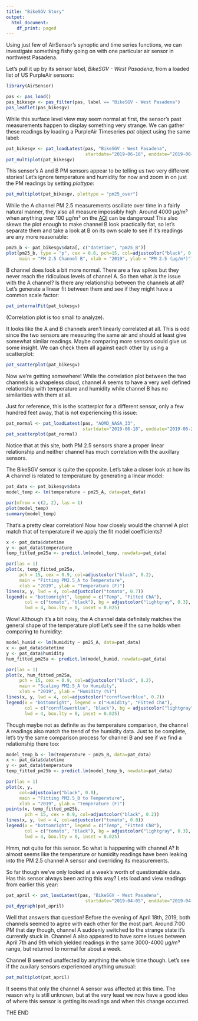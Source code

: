 ```yaml
---
title: "BikeSGV Story"
output:
  html_document:
    df_print: paged
---
```


Using just few of AirSensor's synoptic and time series functions, we can 
investigate something fishy going on with one particular air sensor in 
northwest Pasadena.

Let's pull it up by its sensor label, *BikeSGV - West Pasadena*, from a loaded 
list of US PurpleAir sensors:

```r
library(AirSensor)

pas <- pas_load()
pas_bikesgv <- pas_filter(pas, label == "BikeSGV - West Pasadena")
pas_leaflet(pas_bikesgv)
```

While this surface level view may seem normal at first, the sensor's past
measurements happen to display something very strange. We can gather these 
readings by loading a PurpleAir Timeseries *pat* object using the same label:

```r
pat_bikesgv <- pat_loadLatest(pas, "BikeSGV - West Pasadena", 
                              startdate="2019-06-18", enddate="2019-06-25")
pat_multiplot(pat_bikesgv)
```

This sensor's A and B PM sensors appear to be telling us two very different 
stories! Let's ignore temperature and humidity for now and zoom in on just the 
PM readings by setting *plottype*:

```r
pat_multiplot(pat_bikesgv, plottype = "pm25_over")
```

While the A channel PM 2.5 measurements oscillate over time in a fairly natural 
manner, they also all measure impossibly high: Around 4000 μg/m³ when 
anything over 100 μg/m³ on the 
[AQI](https://www.airnow.gov/index.cfm?action=aqibasics.aqi) can be dangerous!
This also skews the plot enough to make channel B look practically flat, so 
let's separate them and take a look at B on its own scale to see if it's 
readings are any more reasonable:

```r
pm25_b <- pat_bikesgv$data[, c("datetime", "pm25_B")]
plot(pm25_b, type = "p", cex = 0.6, pch=15, col=adjustcolor("black", 0.2),
     main = "PM 2.5 Channel B", xlab = "2019", ylab = "PM 2.5 (μg/m³)")
```

B channel does look a bit more normal. There are a few spikes but they never 
reach the ridiculous levels of channel A. So then what *is* the issue with the A 
channel? Is there any relationship between the channels at all? Let's generate a
linear fit between them and see if they might have a common scale factor:

```r
pat_internalFit(pat_bikesgv)
```

(Correlation plot is too small to analyze).

It looks like the A and B channels aren't linearly correlated at all. This is 
odd since the two sensors are measuring the same air and should at least give
somewhat similar readings. Maybe comparing more sensors could give us some 
insight. We can check them all against each other by using a scatterplot:

```r
pat_scatterplot(pat_bikesgv)
```

Now we're getting somewhere! While the correlation plot between the two channels
is a shapeless cloud, channel A seems to have a very well defined relationship 
with temperature and humidity while channel B has no similarities with them at 
all.

Just for reference, this is the scatterplot for a different sensor, only a few
hundred feet away, that is not experiencing this issue:

```r
pat_normal <- pat_loadLatest(pas, "AQMD_NASA_33", 
                             startdate="2019-06-18", enddate="2019-06-25")
pat_scatterplot(pat_normal)
```

Notice that at this site, both PM 2.5 sensors share a proper linear relationship
and neither channel has much correlation with the auxillary sensors.

The BikeSGV sensor is quite the opposite. Let's take a closer look at how its 
A channel is related to temperature by generating a linear model: 

```r
pat_data <- pat_bikesgv$data
model_temp <- lm(temperature ~ pm25_A, data=pat_data)

par(mfrow = c(2, 2), las = 1)
plot(model_temp)
summary(model_temp)
```

That's a pretty clear correlation! Now how closely would the channel A plot 
match that of temperature if we apply the fit model coefficients?

```r
x <- pat_data$datetime
y <- pat_data$temperature
temp_fitted_pm25a <- predict.lm(model_temp, newdata=pat_data)

par(las = 1)
plot(x, temp_fitted_pm25a, 
     pch = 15, cex = 0.9, col=adjustcolor("black", 0.2),
     main = "Fitting PM2.5_A to Temperature",
     xlab = "2019", ylab = "Temperature (F)")
lines(x, y, lwd = 4, col=adjustcolor("tomato", 0.7))
legend(x = "bottomright", legend = c("Temp", "Fitted ChA"), 
       col = c("tomato", "black"), bg = adjustcolor("lightgray", 0.3), 
       lwd = 4, box.lty = 0, inset = 0.025)
```

Wow! Although it's a bit noisy, the A channel data definitely matches the 
general shape of the temperature plot! Let's see if the same holds when 
comparing to humidity:

```r
model_humid <- lm(humidity ~ pm25_A, data=pat_data)
x <- pat_data$datetime
y <- pat_data$humidity
hum_fitted_pm25a <- predict.lm(model_humid, newdata=pat_data)

par(las = 1)
plot(x, hum_fitted_pm25a, 
     pch = 15, cex = 0.9, col=adjustcolor("black", 0.2),
     main = "Scaling PM2.5_A to Humidity",
     xlab = "2019", ylab = "Humidity (%)")
lines(x, y, lwd = 4, col=adjustcolor("cornflowerblue", 0.7))
legend(x = "bottomright", legend = c("Humidity", "Fitted ChA"), 
       col = c("cornflowerblue", "black"), bg = adjustcolor("lightgray", 0.3), 
       lwd = 4, box.lty = 0, inset = 0.025)
```

Though maybe not as definite as the temperature comparison, the channel A 
readings also match the trend of the humidity data. Just to be complete, let's
try the same comparison process for channel B and see if we find a relationship
there too:

```r
model_temp_b <- lm(temperature ~ pm25_B, data=pat_data)
x <- pat_data$datetime
y <- pat_data$temperature
temp_fitted_pm25b <- predict.lm(model_temp_b, newdata=pat_data)

par(las = 1)
plot(x, y, 
     col=adjustcolor("black", 0.0),
     main = "Fitting PM2.5_B to Temperature",
     xlab = "2019", ylab = "Temperature (F)")
points(x, temp_fitted_pm25b, 
       pch = 15, cex = 0.9, col=adjustcolor("black", 0.2))
lines(x, y, lwd = 4, col=adjustcolor("tomato", 0.8))
legend(x = "bottomright", legend = c("Temp", "Fitted ChB"), 
       col = c("tomato", "black"), bg = adjustcolor("lightgray", 0.3), 
       lwd = 4, box.lty = 0, inset = 0.025)
```

Hmm, not quite for this sensor.
So what is happening with channel A? It almost seems like the
temperature or humidity readings have been leaking into the PM 2.5 channel A 
sensor and overriding its measurements.

So far though we've only looked at a week's worth of questionable data. Has this
sensor always been acting this way? Lets load and view readings from earlier 
this year:

```r
pat_april <- pat_loadLatest(pas, "BikeSGV - West Pasadena", 
                              startdate="2019-04-05", enddate="2019-04-22")
pat_dygraph(pat_april)
```

Well that answers that question! Before the evening of April 18th, 2019, both 
channels seemed to agree with each other for the most part. Around 7:00 PM that 
day though, channel A suddenly switched to the strange state it's currently 
stuck in. Channel A also appeared to have some issues between April 7th and 9th 
which yielded readings in the same 3000-4000 μg/m³ range, but returned to normal
for about a week.

Channel B seemed unaffected by anything the whole time though. Let's see if 
the auxilary sensors experienced anything unusual:

```r
pat_multiplot(pat_april)
```

It seems that only the channel A sensor was affected at this time. The reason
why is still unknown, but at the very least we now have a good idea of where 
this sensor is getting its readings and when this change occurred.

THE END
